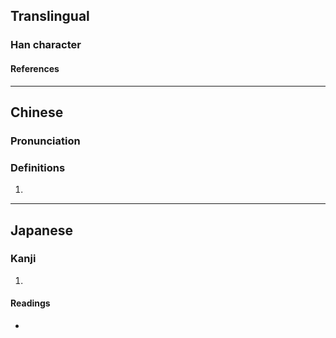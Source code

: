 {{character info/new}}
==Translingual==

===Han character===
{{Han char|rn=46|rad=山|as=07|sn=10|four=22927|canj=UHDN|ids=⿱山利}}

====References====
{{Han ref|kx=0311.340|dkj=08097|hdz=10774.180|uh=5CF2}}

----

==Chinese==
{{zh-forms}}

===Pronunciation===
{{zh-pron
|m=lǐ
|c=lei5
|cat=
}}

===Definitions===
{{zh-hanzi}}

# {{rfdef|zh}}

----

==Japanese==

===Kanji===
{{ja-kanji|grade=|rs=山07}}

# {{defn|lang=ja|sort=山07}}

====Readings====
* {{ja-readings|on=[[り]] (ri)|kun=[[やまのならぶさま]] (yamanonarabusama)}}